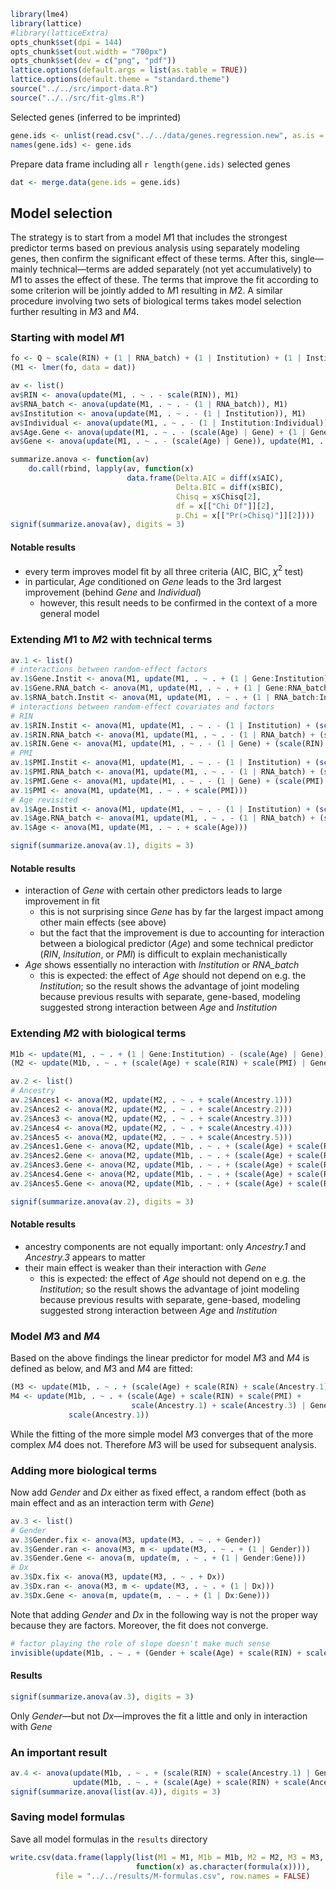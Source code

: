```r
library(lme4)
library(lattice)
#library(latticeExtra)
opts_chunk$set(dpi = 144)
opts_chunk$set(out.width = "700px")
opts_chunk$set(dev = c("png", "pdf"))
lattice.options(default.args = list(as.table = TRUE))
lattice.options(default.theme = "standard.theme")
source("../../src/import-data.R")
source("../../src/fit-glms.R")
```

Selected genes (inferred to be imprinted)

```r
gene.ids <- unlist(read.csv("../../data/genes.regression.new", as.is = TRUE))
names(gene.ids) <- gene.ids
```

Prepare data frame including all `r length(gene.ids)` selected genes

```r
dat <- merge.data(gene.ids = gene.ids)
```

## Model selection

The strategy is to start from a model $M1$ that includes the strongest predictor terms based on previous analysis using separately modeling genes, then confirm the significant effect of these terms.  After this, single---mainly technical---terms are added separately (not yet accumulatively) to $M1$ to asses the effect of these.  The terms that improve the fit according to some criterion will be jointly added to $M1$ resulting in $M2$.  A similar procedure involving two sets of biological terms takes model selection further resulting in $M3$ and $M4$.

### Starting with model $M1$

```r
fo <- Q ~ scale(RIN) + (1 | RNA_batch) + (1 | Institution) + (1 | Institution:Individual) + (scale(Age) | Gene)
(M1 <- lmer(fo, data = dat))
```

```r
av <- list()
av$RIN <- anova(update(M1, . ~ . - scale(RIN)), M1)
av$RNA_batch <- anova(update(M1, . ~ . - (1 | RNA_batch)), M1)
av$Institution <- anova(update(M1, . ~ . - (1 | Institution)), M1)
av$Individual <- anova(update(M1, . ~ . - (1 | Institution:Individual)), M1)
av$Age.Gene <- anova(update(M1, . ~ . - (scale(Age) | Gene) + (1 | Gene)), M1)
av$Gene <- anova(update(M1, . ~ . - (scale(Age) | Gene)), update(M1, . ~ . - (scale(Age) | Gene) + (1 | Gene)))
```

```r
summarize.anova <- function(av)
    do.call(rbind, lapply(av, function(x)
                          data.frame(Delta.AIC = diff(x$AIC),
                                     Delta.BIC = diff(x$BIC),
                                     Chisq = x$Chisq[2],
                                     df = x[["Chi Df"]][2],
                                     p.Chi = x[["Pr(>Chisq)"]][2])))
signif(summarize.anova(av), digits = 3)
```

#### Notable results

* every term improves model fit by all three criteria (AIC, BIC, $\chi^2$ test)
* in particular, *Age* conditioned on *Gene* leads to the 3rd largest improvement (behind *Gene* and *Individual*)
    * however, this result needs to be confirmed in the context of a more general model 

### Extending $M1$ to $M2$ with technical terms

```r
av.1 <- list()
# interactions between random-effect factors
av.1$Gene.Instit <- anova(M1, update(M1, . ~ . + (1 | Gene:Institution)))
av.1$Gene.RNA_batch <- anova(M1, update(M1, . ~ . + (1 | Gene:RNA_batch)))
av.1$RNA_batch.Instit <- anova(M1, update(M1, . ~ . + (1 | RNA_batch:Institution)))
# interactions between random-effect covariates and factors
# RIN
av.1$RIN.Instit <- anova(M1, update(M1, . ~ . - (1 | Institution) + (scale(RIN) | Institution)))
av.1$RIN.RNA_batch <- anova(M1, update(M1, . ~ . - (1 | RNA_batch) + (scale(RIN) | RNA_batch)))
av.1$RIN.Gene <- anova(M1, update(M1, . ~ . - (1 | Gene) + (scale(RIN) | Gene)))
# PMI
av.1$PMI.Instit <- anova(M1, update(M1, . ~ . - (1 | Institution) + (scale(PMI) | Institution)))
av.1$PMI.RNA_batch <- anova(M1, update(M1, . ~ . - (1 | RNA_batch) + (scale(PMI) | RNA_batch)))
av.1$PMI.Gene <- anova(M1, update(M1, . ~ . - (1 | Gene) + (scale(PMI) | Gene)))
av.1$PMI <- anova(M1, update(M1, . ~ . + scale(PMI)))
# Age revisited
av.1$Age.Instit <- anova(M1, update(M1, . ~ . - (1 | Institution) + (scale(Age) | Institution)))
av.1$Age.RNA_batch <- anova(M1, update(M1, . ~ . - (1 | RNA_batch) + (scale(Age) | RNA_batch)))
av.1$Age <- anova(M1, update(M1, . ~ . + scale(Age)))
```

```r
signif(summarize.anova(av.1), digits = 3)
```

#### Notable results

* interaction of *Gene* with certain other predictors leads to large improvement in fit
    * this is not surprising since *Gene* has by far the largest impact among other main effects (see above)
    * but the fact that the improvement is due to accounting for interaction between a biological predictor (*Age*) and some technical predictor (*RIN*, *Insitution*, or *PMI*) is difficult to explain mechanistically
* *Age* shows essentially no interaction with *Institution* or *RNA_batch*
    * this is expected: the effect of *Age* should not depend on e.g. the *Institution*; so the result shows the advantage of joint modeling because previous results with separate, gene-based, modeling suggested strong interaction between *Age* and *Institution*

### Extending $M2$ with biological terms

```r
M1b <- update(M1, . ~ . + (1 | Gene:Institution) - (scale(Age) | Gene))
(M2 <- update(M1b, . ~ . + (scale(Age) + scale(RIN) + scale(PMI) | Gene)))
```

```r
av.2 <- list()
# Ancestry
av.2$Ances1 <- anova(M2, update(M2, . ~ . + scale(Ancestry.1)))
av.2$Ances2 <- anova(M2, update(M2, . ~ . + scale(Ancestry.2)))
av.2$Ances3 <- anova(M2, update(M2, . ~ . + scale(Ancestry.3)))
av.2$Ances4 <- anova(M2, update(M2, . ~ . + scale(Ancestry.4)))
av.2$Ances5 <- anova(M2, update(M2, . ~ . + scale(Ancestry.5)))
av.2$Ances1.Gene <- anova(M2, update(M1b, . ~ . + (scale(Age) + scale(RIN) + scale(PMI) + scale(Ancestry.1) | Gene)))
av.2$Ances2.Gene <- anova(M2, update(M1b, . ~ . + (scale(Age) + scale(RIN) + scale(PMI) + scale(Ancestry.2) | Gene)))
av.2$Ances3.Gene <- anova(M2, update(M1b, . ~ . + (scale(Age) + scale(RIN) + scale(PMI) + scale(Ancestry.3) | Gene)))
av.2$Ances4.Gene <- anova(M2, update(M1b, . ~ . + (scale(Age) + scale(RIN) + scale(PMI) + scale(Ancestry.4) | Gene)))
av.2$Ances5.Gene <- anova(M2, update(M1b, . ~ . + (scale(Age) + scale(RIN) + scale(PMI) + scale(Ancestry.5) | Gene)))
```

```r
signif(summarize.anova(av.2), digits = 3)
```

#### Notable results

* ancestry components are not equally important: only *Ancestry.1* and *Ancestry.3* appears to matter
* their main effect is weaker than their interaction with *Gene*
    * this is expected: the effect of *Age* should not depend on e.g. the *Institution*; so the result shows the advantage of joint modeling because previous results with separate, gene-based, modeling suggested strong interaction between *Age* and *Institution*

### Model $M3$ and $M4$

Based on the above findings the linear predictor for model $M3$ and $M4$ is defined as below, and $M3$ and $M4$ are fitted:

```r
(M3 <- update(M1b, . ~ . + (scale(Age) + scale(RIN) + scale(Ancestry.1) | Gene)))
M4 <- update(M1b, . ~ . + (scale(Age) + scale(RIN) + scale(PMI) +
                           scale(Ancestry.1) + scale(Ancestry.3) | Gene) +
             scale(Ancestry.1))
```

While the fitting of the more simple model $M3$ converges that of the more complex $M4$ does not.  Therefore $M3$ will be used for subsequent analysis.

### Adding more biological terms

Now add *Gender* and *Dx* either as fixed effect, a random effect (both as main effect and as an interaction term with *Gene*)

```r
av.3 <- list()
# Gender
av.3$Gender.fix <- anova(M3, update(M3, . ~ . + Gender))
av.3$Gender.ran <- anova(M3, m <- update(M3, . ~ . + (1 | Gender)))
av.3$Gender.Gene <- anova(m, update(m, . ~ . + (1 | Gender:Gene)))
# Dx
av.3$Dx.fix <- anova(M3, update(M3, . ~ . + Dx))
av.3$Dx.ran <- anova(M3, m <- update(M3, . ~ . + (1 | Dx)))
av.3$Dx.Gene <- anova(m, update(m, . ~ . + (1 | Dx:Gene)))
```

Note that adding *Gender* and *Dx* in the following way is not the proper way because they are factors.  Moreover, the fit does not converge.

```r
# factor playing the role of slope doesn't make much sense
invisible(update(M1b, . ~ . + (Gender + scale(Age) + scale(RIN) + scale(Ancestry.1) | Gene)))
```

#### Results

```r
signif(summarize.anova(av.3), digits = 3)
```

Only *Gender*---but not *Dx*---improves the fit a little and only in interaction with *Gene*

### An important result

```r
av.4 <- anova(update(M1b, . ~ . + (scale(RIN) + scale(Ancestry.1) | Gene)),
              update(M1b, . ~ . + (scale(Age) + scale(RIN) + scale(Ancestry.1) | Gene)))
signif(summarize.anova(list(av.4)), digits = 3)
```

### Saving model formulas

Save all model formulas in the `results` directory

```r
write.csv(data.frame(lapply(list(M1 = M1, M1b = M1b, M2 = M2, M3 = M3, M4 = M4),
                            function(x) as.character(formula(x)))),
          file = "../../results/M-formulas.csv", row.names = FALSE)
```

